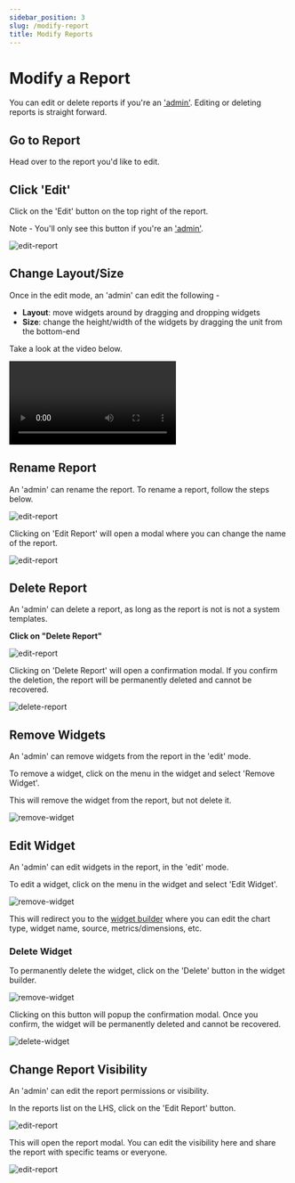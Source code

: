 ```yaml
---
sidebar_position: 3
slug: /modify-report
title: Modify Reports
---
```


# Modify a Report

You can edit or delete reports if you're an ['admin'](/user-roles). Editing or deleting reports is straight forward.

## Go to Report

Head over to the report you'd like to edit.

## Click 'Edit'

Click on the 'Edit' button on the top right of the report.

Note - You'll only see this button if you're an ['admin'](/user-roles).

![edit-report](/img/help/reports/edit-report.png)


## Change Layout/Size

Once in the edit mode, an 'admin' can edit the following -

- **Layout**: move widgets around by dragging and dropping widgets
- **Size**: change the height/width of the widgets by dragging the unit from the bottom-end 

Take a look at the video below.

<video  controls className="w-full h-auto">
  <source src="video/report-layout.webm" type="video/webm" />
</video>


## Rename Report

An 'admin' can rename the report. To rename a report, follow the steps below.

![edit-report](/img/help/reports/edit-report.png)

Clicking on 'Edit Report' will open a modal where you can change the name of the report.

![edit-report](/img/help/reports/report-modal.png)


## Delete Report

An 'admin' can delete a report, as long as the report is not is not a system templates. 

**Click on "Delete Report"**

![edit-report](/img/help/reports/edit-report.png)

Clicking on 'Delete Report' will open a confirmation modal. If you confirm the deletion, the report will be permanently deleted and cannot be recovered.

![delete-report](/img/help/reports/delete-report-modal.png)


## Remove Widgets

An 'admin' can remove widgets from the report in the 'edit' mode. 

To remove a widget, click on the menu in the widget and select 'Remove Widget'.

This will remove the widget from the report, but not delete it.

![remove-widget](/img/help/reports/remove-widget.png)
 

## Edit Widget

An 'admin' can edit widgets in the report, in the 'edit' mode.

To edit a widget, click on the menu in the widget and select 'Edit Widget'.

![remove-widget](/img/help/reports/remove-widget.png)

This will redirect you to the [widget builder](/create-widget#3-build-widget) where you can edit the chart type, widget name, source, metrics/dimensions, etc.


### Delete Widget

To permanently delete the widget, click on the 'Delete' button in the widget builder.

![remove-widget](/img/help/reports/delete-widget.png)

Clicking on this button will popup the confirmation modal. Once you confirm, the widget will be permanently deleted and cannot be recovered.

![delete-widget](/img/help/reports/delete-widget-modal.png)


## Change Report Visibility 

An 'admin' can edit the report permissions or visibility. 

In the reports list on the LHS, click on the 'Edit Report' button. 

![edit-report](/img/help/reports/edit-report.png)

This will open the report modal. You can edit the visibility here and share the report with specific teams or everyone.

![edit-report](/img/help/reports/report-modal.png)
